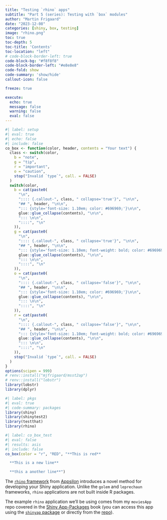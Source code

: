 ```yaml
---
title: "Testing `rhino` apps" 
subtitle: "Part 5 (series): Testing with `box` modules"
author: "Martin Frigaard"
date: "2023-12-08"
categories: [shiny, box, testing]
image: "rhino.png"
toc: true
toc-depth: 5
toc-title: 'Contents'
toc-location: "left"
# code-block-border-left: true
code-block-bg: "#f8f8f8"
code-block-border-left: "#e8e8e8"
code-fold: show
code-summary: 'show/hide'
callout-icon: false

freeze: true

execute:
  echo: true
  message: false
  warning: false
  eval: false
---
```


```r
#| label: setup
#| eval: true
#| echo: false
#| include: false
co_box <- function(color, header, contents = "Your text") {
  class <- switch(color,
    b = "note",
    g = "tip",
    r = "important",
    o = "caution",
    stop("Invalid `type`", call. = FALSE)
  )
  switch(color,
    b = cat(paste0(
      "\n",
      ":::: {.callout-", class, " collapse='true'}", "\n\n",
      "## ", header, "\n\n",
      "::: {style='font-size: 1.10em; color: #696969;'}\n\n",
      glue::glue_collapse(contents), "\n\n",
      "::: \n\n",
      "::::", "\n"
    )),
    g = cat(paste0(
      "\n",
      ":::: {.callout-", class, " collapse='true'}", "\n\n",
      "## ", header, "\n\n",
      "::: {style='font-size: 1.10em; font-weight: bold; color: #696969;'}\n\n",
      glue::glue_collapse(contents), "\n\n",
      "::: \n\n",
      "::::", "\n"
    )),
    o = cat(paste0(
      "\n",
      ":::: {.callout-", class, " collapse='false'}", "\n\n",
      "## ", header, "\n\n",
      "::: {style='font-size: 1.10em; color: #696969;'}\n\n",
      glue::glue_collapse(contents), "\n\n",
      "::: \n\n",
      "::::", "\n"
    )),
    r = cat(paste0(
      "\n",
      ":::: {.callout-", class, " collapse='false'}", "\n\n",
      "## ", header, "\n\n",
      "::: {style='font-size: 1.10em; font-weight: bold; color: #696969;'}\n\n",
      glue::glue_collapse(contents), "\n\n",
      "::: \n\n",
      "::::", "\n"
    )),
    stop("Invalid `type`", call. = FALSE)
  )
}
options(scipen = 999)
# renv::install("mjfrigaard/msst2ap")
# renv::install("lobstr")
library(lobstr)
library(dplyr)
```

```r
#| label: pkgs
#| eval: true
#| code-summary: packages
library(shiny)
library(shinytest2)
library(testthat)
library(rhino)
```


```r
#| label: co_box_test
#| eval: false
#| results: asis
#| include: false
co_box(color = "r", "RED", "**This is red**

  **This is a new line**

  **this a another line**")
```

The [`rhino` framework](https://appsilon.github.io/rhino/index.html) from [Appsilon](https://appsilon.com/) introduces a novel method for developing your Shiny application. Unlike the `golem` and `leprechaun` frameworks, `rhino` applications are not built inside R packages.

The example `rhino` application we'll be using comes from my `moviesApp` repo covered in the [Shiny App-Packages](https://mjfrigaard.github.io/shiny-app-pkgs/) book (you can access this app using the [`shinyap` package](https://mjfrigaard.github.io/shinyap/) or directly from the [repo](https://github.com/mjfrigaard/moviesApp/branches/all)).

